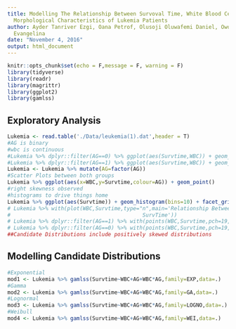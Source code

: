 ```yaml
---
title: Modelling The Relationship Between Survoval Time, White Blood Cell Counts and
  Morphological Characteristics of Lukemia Patients
author: Ayder Tanriver Ezgi, Oana Petrof, Olusoji Oluwafemi Daniel, Owokotomo Olajumoke
  Evangelina
date: "November 4, 2016"
output: html_document
---
```


```r
knitr::opts_chunk$set(echo = F,message = F, warning = F)
library(tidyverse)
library(readr)
library(magrittr)
library(ggplot2)
library(gamlss)
```

## Exploratory Analysis

```r
Lukemia <- read.table('./Data/leukemia(1).dat',header = T)
#AG is binary
#wbc is continuous
#Lukemia %>% dplyr::filter(AG==0) %>% ggplot(aes(Survtime,WBC)) + geom_point()
#Lukemia %>% dplyr::filter(AG==1) %>% ggplot(aes(Survtime,WBC)) + geom_point()
Lukemia <- Lukemia %>% mutate(AG=factor(AG))
#Scatter Plots between both groups
Lukemia %>% ggplot(aes(x=WBC,y=Survtime,colour=AG)) + geom_point()
#right skewness observed
#histograms to drive things home
Lukemia %>% ggplot(aes(Survtime)) + geom_histogram(bins=10) + facet_grid(.~AG)
# Lukemia %>% with(plot(WBC,Survtime,type="n",main='Relationship Between WBC and
#                                          SurvTime'))
# Lukemia %>% dplyr::filter(AG==1) %>% with(points(WBC,Survtime,pch=19,col=2))
# Lukemia %>% dplyr::filter(AG==0) %>% with(points(WBC,Survtime,pch=19,col=3))
##Candidate Distributions include positively skewed distributions
```

## Modelling Candidate Distributions

```r
#Exponential
mod1 <- Lukemia %>% gamlss(Survtime~WBC+AG+WBC*AG,family=EXP,data=.)
#Gamma
mod2 <- Lukemia %>% gamlss(Survtime~WBC+AG+WBC*AG,family=GA,data=.)
#Lognormal
mod3 <- Lukemia %>% gamlss(Survtime~WBC+AG+WBC*AG,family=LOGNO,data=.)
#Weibull
mod4 <- Lukemia %>% gamlss(Survtime~WBC+AG+WBC*AG,family=WEI,data=.)
```







